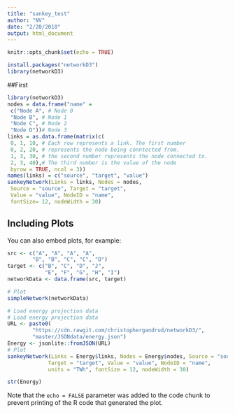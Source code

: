 ```yaml
---
title: "sankey_test"
author: "NV"
date: "2/20/2018"
output: html_document
---
```


```r
knitr::opts_chunk$set(echo = TRUE)

install.packages("networkD3")
library(networkD3)


```

##First

```r
library(networkD3)
nodes = data.frame("name" = 
 c("Node A", # Node 0
 "Node B", # Node 1
 "Node C", # Node 2
 "Node D"))# Node 3
links = as.data.frame(matrix(c(
 0, 1, 10, # Each row represents a link. The first number
 0, 2, 20, # represents the node being conntected from. 
 1, 3, 30, # the second number represents the node connected to.
 2, 3, 40),# The third number is the value of the node
 byrow = TRUE, ncol = 3))
names(links) = c("source", "target", "value")
sankeyNetwork(Links = links, Nodes = nodes,
 Source = "source", Target = "target",
 Value = "value", NodeID = "name",
 fontSize= 12, nodeWidth = 30)
```

## Including Plots

You can also embed plots, for example:

```r

src <- c("A", "A", "A", "A",
        "B", "B", "C", "C", "D")
target <- c("B", "C", "D", "J",
            "E", "F", "G", "H", "I")
networkData <- data.frame(src, target)

# Plot
simpleNetwork(networkData)


```

```r
# Load energy projection data
# Load energy projection data
URL <- paste0(
        "https://cdn.rawgit.com/christophergandrud/networkD3/",
        "master/JSONdata/energy.json")
Energy <- jsonlite::fromJSON(URL)
# Plot
sankeyNetwork(Links = Energy$links, Nodes = Energy$nodes, Source = "source",
             Target = "target", Value = "value", NodeID = "name",
             units = "TWh", fontSize = 12, nodeWidth = 30)
```

```r
str(Energy)
```

Note that the `echo = FALSE` parameter was added to the code chunk to prevent printing of the R code that generated the plot.
